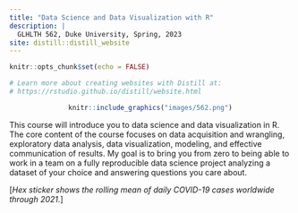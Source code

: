 ```yaml
---
title: "Data Science and Data Visualization with R"
description: |
  GLHLTH 562, Duke University, Spring, 2023
site: distill::distill_website
---
```


```r
knitr::opts_chunk$set(echo = FALSE)

# Learn more about creating websites with Distill at:
# https://rstudio.github.io/distill/website.html

```

<center>
```r
knitr::include_graphics("images/562.png")
```
</center>

This course will introduce you to data science and data visualization in R. The core content of the course focuses on data acquisition and wrangling, exploratory data analysis, data visualization, modeling, and effective communication of results. My goal is to bring you from zero to being able to work in a team on a fully reproducible data science project analyzing a dataset of your choice and answering questions you care about.

[*Hex sticker shows the rolling mean of daily COVID-19 cases worldwide through 2021.*]
